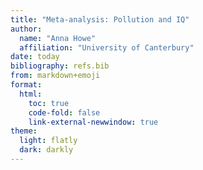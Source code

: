 ```yaml
---
title: "Meta-analysis: Pollution and IQ"
author:
  name: "Anna Howe"
  affiliation: "University of Canterbury"
date: today
bibliography: refs.bib
from: markdown+emoji
format:
  html:
    toc: true
    code-fold: false
    link-external-newwindow: true
theme:
  light: flatly
  dark: darkly
---
```

